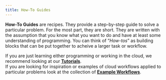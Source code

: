 ```yaml
---
title: How-To Guides
---
```


**How-To Guides** are recipes.  They provide a step-by-step guide to
solve a particular problem.  For the most part, they are short.  They
are written with the assumption that you know what you want to do and
have at least some understanding of programming.  You can think of "*How-tos*"
as building blocks that can be put together to acheive a larger task
or workflow.

If you are just learning either programming or working in the cloud,
we recommend looking at our [**Tutorials**](../tutorials/index.qmd).  
If you are looking for inspiration or examples of cloud workflows
applied to particular problems look at the collection of [**Example Workflows**]().
